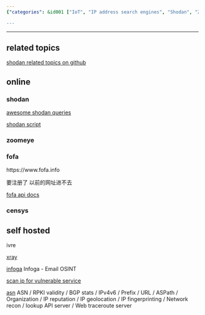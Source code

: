 ```yaml
---
{"categories": &id001 ["IoT", "IP address search engines", "Shodan", "Zoomeye", "Fofa", "Censys", "Network reconnaissance"], "category": "IoT", "date": "2022-10-06 10:20:32", "description": "The article delves into the world of IoT and IP address search engines, such as Shodan, Zoomeye, Fofa, and Censys. It also explores various tools available for discovering vulnerable devices/servers and conducting network reconnaissance.", "tags": *id001, "title": "iot search engines, ip search engines, vulnerable device/server discovery"}

---
```


------

## related topics

[shodan related topics on github](https://github.com/topics/shodan)

## online

### shodan

[awesome shodan queries](https://github.com/jakejarvis/awesome-shodan-queries)

[shodan script](https://github.com/random-robbie/My-Shodan-Scripts)

### zoomeye

### fofa

https://www.fofa.info

要注册了 以前的网址进不去

[fofa api docs](https://fofa.info/api/stats/statistical)

### censys

## self hosted

ivre

[xray](https://github.com/evilsocket/xray)

[infoga](https://github.com/m4ll0k/Infoga) Infoga - Email OSINT

[scan ip for vulnerable service](https://github.com/s0md3v/Silver)

[asn](https://github.com/nitefood/asn) ASN / RPKI validity / BGP stats / IPv4v6 / Prefix / URL / ASPath / Organization / IP reputation / IP geolocation / IP fingerprinting / Network recon / lookup API server / Web traceroute server

